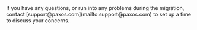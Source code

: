 <Tip>
  If you have any questions, or run into any problems during the migration, contact [support@paxos.com](mailto:support@paxos.com) to set up a time to discuss your concerns.
</Tip>